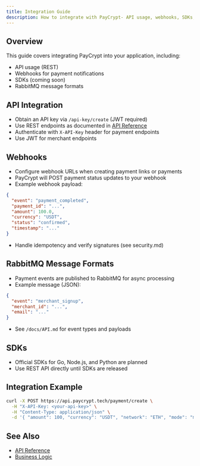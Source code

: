 ```yaml
---
title: Integration Guide
description: How to integrate with PayCrypt- API usage, webhooks, SDKs, and message formats.
---
```


## Overview
This guide covers integrating PayCrypt into your application, including:
- API usage (REST)
- Webhooks for payment notifications
- SDKs (coming soon)
- RabbitMQ message formats

## API Integration
- Obtain an API key via `/api-key/create` (JWT required)
- Use REST endpoints as documented in [API Reference](./api.md)
- Authenticate with `X-API-Key` header for payment endpoints
- Use JWT for merchant endpoints

## Webhooks
- Configure webhook URLs when creating payment links or payments
- PayCrypt will POST payment status updates to your webhook
- Example webhook payload:
```json
{
  "event": "payment_completed",
  "payment_id": "...",
  "amount": 100.0,
  "currency": "USDT",
  "status": "confirmed",
  "timestamp": "..."
}
```
- Handle idempotency and verify signatures (see security.md)

## RabbitMQ Message Formats
- Payment events are published to RabbitMQ for async processing
- Example message (JSON):
```json
{
  "event": "merchant_signup",
  "merchant_id": "...",
  "email": "..."
}
```
- See `/docs/API.md` for event types and payloads

## SDKs
- Official SDKs for Go, Node.js, and Python are planned
- Use REST API directly until SDKs are released

## Integration Example
```bash
curl -X POST https://api.paycrypt.tech/payment/create \
  -H "X-API-Key: <your-api-key>" \
  -H "Content-Type: application/json" \
  -d '{ "amount": 100, "currency": "USDT", "network": "ETH", "mode": "mainnet", "email": "customer@email.com" }'
```

## See Also
- [API Reference](./api.md)
- [Business Logic](./business.md)